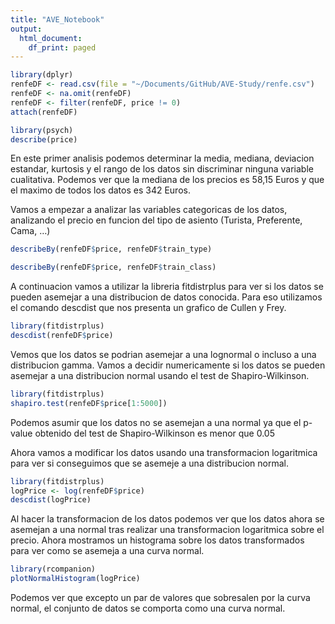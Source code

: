 ```yaml
---
title: "AVE_Notebook"
output:
  html_document:
    df_print: paged
---
```


```r
library(dplyr)
renfeDF <- read.csv(file = "~/Documents/GitHub/AVE-Study/renfe.csv")
renfeDF <- na.omit(renfeDF) 
renfeDF <- filter(renfeDF, price != 0)
attach(renfeDF)
```

```r
library(psych)
describe(price)
```

En este primer analisis podemos determinar la media, mediana, deviacion estandar, kurtosis y el rango de los datos sin discriminar ninguna variable cualitativa. Podemos ver que la mediana de los precios es 58,15 Euros y que el maximo de todos los datos es 342 Euros.

Vamos a empezar a analizar las variables categoricas de los datos, analizando el precio en funcion del tipo de asiento (Turista, Preferente, Cama, ...)

```r
describeBy(renfeDF$price, renfeDF$train_type)
```
```r
describeBy(renfeDF$price, renfeDF$train_class)
```

A continuacion vamos a utilizar la libreria fitdistrplus para ver si los datos se pueden asemejar a una distribucion de datos conocida. Para eso utilizamos el comando descdist que nos presenta un grafico de Cullen y Frey.

```r
library(fitdistrplus)
descdist(renfeDF$price)
```

Vemos que los datos se podrian asemejar a una lognormal o incluso a una distribucion gamma. Vamos a decidir numericamente si los datos se pueden asemejar a una distribucion normal usando el test de Shapiro-Wilkinson.

```r
library(fitdistrplus)
shapiro.test(renfeDF$price[1:5000])
```
Podemos asumir que los datos no se asemejan a una normal ya que el p-value obtenido del test de Shapiro-Wilkinson es menor que 0.05

Ahora vamos a modificar los datos usando una transformacion logaritmica para ver si conseguimos que se asemeje a una distribucion normal.


```r
library(fitdistrplus)
logPrice <- log(renfeDF$price)
descdist(logPrice)
```

Al hacer la transformacion de los datos podemos ver que los datos ahora se asemejan a una normal tras realizar una transformacion logaritmica sobre el precio. Ahora mostramos un histograma sobre los datos transformados para ver como se asemeja a una curva normal.

```r
library(rcompanion)
plotNormalHistogram(logPrice)
```

Podemos ver que excepto un par de valores que sobresalen por la curva normal, el conjunto de datos se comporta como una curva normal.